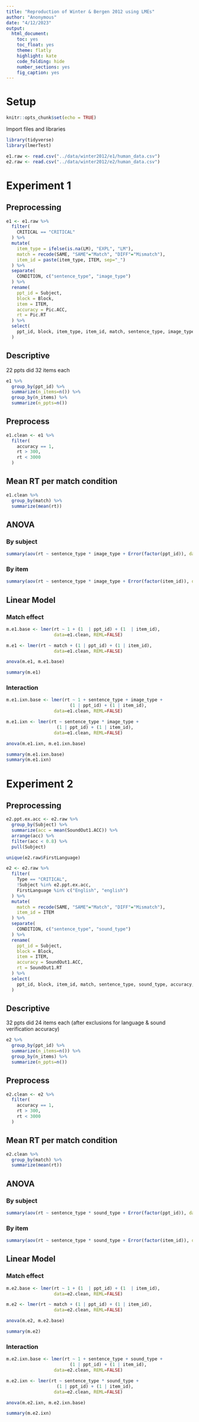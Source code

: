 ```yaml
---
title: "Reproduction of Winter & Bergen 2012 using LMEs"
author: "Anonymous"
date: "4/12/2023"
output:
  html_document: 
    toc: yes
    toc_float: yes
    theme: flatly
    highlight: kate
    code_folding: hide
    number_sections: yes
    fig_caption: yes
---
```


# Setup

```r
knitr::opts_chunk$set(echo = TRUE)
```

Import files and libraries

```r
library(tidyverse)
library(lmerTest)

e1.raw <- read.csv("../data/winter2012/e1/human_data.csv")
e2.raw <- read.csv("../data/winter2012/e2/human_data.csv")

```

# Experiment 1

## Preprocessing

```r

e1 <- e1.raw %>%
  filter(
    CRITICAL == "CRITICAL"
  ) %>%
  mutate(
    item_type = ifelse(is.na(LM), "EXPL", "LM"),
    match = recode(SAME, "SAME"="Match", "DIFF"="Mismatch"),
    item_id = paste(item_type, ITEM, sep="_")
  ) %>%
  separate(
    CONDITION, c("sentence_type", "image_type")
  ) %>%
  rename(
    ppt_id = Subject,
    block = Block,
    item = ITEM,
    accuracy = Pic.ACC,
    rt = Pic.RT
  ) %>%
  select(
    ppt_id, block, item_type, item_id, match, sentence_type, image_type, accuracy, rt
  )

```

## Descriptive

22 ppts did 32 items each

```r

e1 %>%
  group_by(ppt_id) %>%
  summarize(n_items=n()) %>%
  group_by(n_items) %>%
  summarize(n_ppts=n())


```

## Preprocess

```r

e1.clean <- e1 %>%
  filter(
    accuracy == 1,
    rt > 300,
    rt < 3000
  )

```

## Mean RT per match condition

```r

e1.clean %>%
  group_by(match) %>%
  summarize(mean(rt))

```

## ANOVA

### By subject

```r

summary(aov(rt ~ sentence_type * image_type + Error(factor(ppt_id)), data=e1.clean))

```


### By item

```r

summary(aov(rt ~ sentence_type * image_type + Error(factor(item_id)), data=e1.clean))

```

## Linear Model

### Match effect

```r


m.e1.base <- lmer(rt ~ 1 + (1  | ppt_id) + (1  | item_id),
                  data=e1.clean, REML=FALSE)

m.e1 <- lmer(rt ~ match + (1 | ppt_id) + (1 | item_id),
                  data=e1.clean, REML=FALSE)

anova(m.e1, m.e1.base)

summary(m.e1)


```

### Interaction


```r


m.e1.ixn.base <- lmer(rt ~ 1 + sentence_type + image_type + 
                        (1 | ppt_id) + (1 | item_id),
                  data=e1.clean, REML=FALSE)

m.e1.ixn <- lmer(rt ~ sentence_type * image_type +
                   (1 | ppt_id) + (1 | item_id),
                  data=e1.clean, REML=FALSE)

anova(m.e1.ixn, m.e1.ixn.base)

summary(m.e1.ixn.base)
summary(m.e1.ixn)


```
# Experiment 2

## Preprocessing

```r

e2.ppt.ex.acc <- e2.raw %>%
  group_by(Subject) %>%
  summarize(acc = mean(SoundOut1.ACC)) %>%
  arrange(acc) %>%
  filter(acc < 0.8) %>%
  pull(Subject)

unique(e2.raw$FirstLanguage)

```

```r

e2 <- e2.raw %>%
  filter(
    Type == "CRITICAL",
    !Subject %in% e2.ppt.ex.acc,
    FirstLanguage %in% c("English", "english")
  ) %>%
  mutate(
    match = recode(SAME, "SAME"="Match", "DIFF"="Mismatch"),
    item_id = ITEM
  ) %>%
  separate(
    CONDITION, c("sentence_type", "sound_type")
  ) %>%
  rename(
    ppt_id = Subject,
    block = Block,
    item = ITEM,
    accuracy = SoundOut1.ACC,
    rt = SoundOut1.RT
  ) %>%
  select(
    ppt_id, block, item_id, match, sentence_type, sound_type, accuracy, rt
  )

```

## Descriptive

32 ppts did 24 items each (after exclusions for language & sound verification accuracy)

```r

e2 %>%
  group_by(ppt_id) %>%
  summarize(n_items=n()) %>%
  group_by(n_items) %>%
  summarize(n_ppts=n())


```

## Preprocess

```r

e2.clean <- e2 %>%
  filter(
    accuracy == 1,
    rt > 300,
    rt < 3000
  )

```

## Mean RT per match condition

```r

e2.clean %>%
  group_by(match) %>%
  summarize(mean(rt))

```

## ANOVA

### By subject

```r

summary(aov(rt ~ sentence_type * sound_type + Error(factor(ppt_id)), data=e2.clean))

```


### By item

```r

summary(aov(rt ~ sentence_type * sound_type + Error(factor(item_id)), data=e2.clean))

```

## Linear Model

### Match effect

```r


m.e2.base <- lmer(rt ~ 1 + (1  | ppt_id) + (1  | item_id),
                  data=e2.clean, REML=FALSE)

m.e2 <- lmer(rt ~ match + (1 | ppt_id) + (1 | item_id),
                  data=e2.clean, REML=FALSE)

anova(m.e2, m.e2.base)

summary(m.e2)


```

### Interaction

```r


m.e2.ixn.base <- lmer(rt ~ 1 + sentence_type + sound_type + 
                        (1 | ppt_id) + (1 | item_id),
                  data=e2.clean, REML=FALSE)

m.e2.ixn <- lmer(rt ~ sentence_type * sound_type +
                   (1 | ppt_id) + (1 | item_id),
                  data=e2.clean, REML=FALSE)

anova(m.e2.ixn, m.e2.ixn.base)

summary(m.e2.ixn)


```


